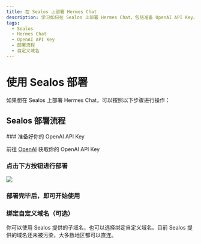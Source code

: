 ```yaml
---
title: 在 Sealos 上部署 Hermes Chat
description: 学习如何在 Sealos 上部署 Hermes Chat，包括准备 OpenAI API Key、点击部署按钮、绑定自定义域名等操作。
tags:
  - Sealos
  - Hermes Chat
  - OpenAI API Key
  - 部署流程
  - 自定义域名
---
```


# 使用 Sealos 部署

如果想在 Sealos 上部署 Hermes Chat，可以按照以下步骤进行操作：

## Sealos 部署流程

<Steps>
  ### 准备好你的 OpenAI API Key

  前往 [OpenAI](https://platform.openai.com/account/api-keys) 获取你的 OpenAI API Key

  ### 点击下方按钮进行部署

  [![][deploy-button-image]][deploy-link]

  ### 部署完毕后，即可开始使用

  ### 绑定自定义域名（可选）

  你可以使用 Sealos 提供的子域名，也可以选择绑定自定义域名。目前 Sealos 提供的域名还未被污染，大多数地区都可以直连。
</Steps>

[deploy-button-image]: https://raw.githubusercontent.com/labring-actions/templates/main/Deploy-on-Sealos.svg
[deploy-link]: https://cloud.sealos.io/?openapp=system-template%3FtemplateName%3Dlobe-chat
